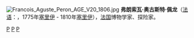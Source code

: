 [[File:Francois_Aguste_Peron_AGE_V20_1806.jpg|right]]
'''弗朗索瓦·奥古斯特·佩龙'''（[[法语|法语]]：'''{{lang|fr|François Auguste Péron}}'''，1775年[[塞里伊_(阿列省)|塞里伊]] - 1810年[[塞里伊_(阿列省)|塞里伊]]），[[法国|法国]]博物学家、探险家。

{{Authority control}}
{{France-geo-stub}}

[[Category:1775年出生|P]]
[[Category:1810年逝世|P]]
[[Category:法国人|P]]